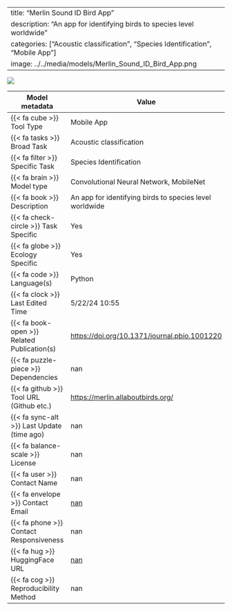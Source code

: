 
---
title: "Merlin Sound ID Bird App"
description: "An app for identifying birds to species level worldwide"
categories: ["Acoustic classification", "Species Identification", "Mobile App"]
image: ../../media/models/Merlin_Sound_ID_Bird_App.png
---

![](../../media/models/Merlin_Sound_ID_Bird_App.png){.custom_image}

| Model metadata             | Value                               |
|----------------------------|------------------------------------|
| {{< fa cube >}} Tool Type | [Mobile App]{.tool_type .tool_type_pkglib} |
| {{< fa tasks >}} Broad Task | Acoustic classification |
| {{< fa filter >}} Specific Task | Species Identification |
| {{< fa brain >}} Model type | Convolutional Neural Network, MobileNet |
| {{< fa book >}} Description | An app for identifying birds to species level worldwide |
| {{< fa check-circle >}} Task Specific | Yes |
| {{< fa globe >}} Ecology Specific | Yes |
| {{< fa code >}} Language(s) | Python |
| {{< fa clock >}} Last Edited Time | 5/22/24 10:55 |
| {{< fa book-open >}} Related Publication(s) | [https://doi.org/10.1371/journal.pbio.1001220](https://doi.org/10.1371/journal.pbio.1001220) |
| {{< fa puzzle-piece >}} Dependencies | nan |
| {{< fa github >}} Tool URL (Github etc.) | [https://merlin.allaboutbirds.org/](https://merlin.allaboutbirds.org/) |
| {{< fa sync-alt >}} Last Update (time ago) | nan |
| {{< fa balance-scale >}} License | nan |
| {{< fa user >}} Contact Name | nan |
| {{< fa envelope >}} Contact Email | [nan](nan) |
| {{< fa phone >}} Contact Responsiveness | nan |
| {{< fa hug >}} HuggingFace URL | [nan](nan) |
| {{< fa cog >}} Reproducibility Method | nan |
